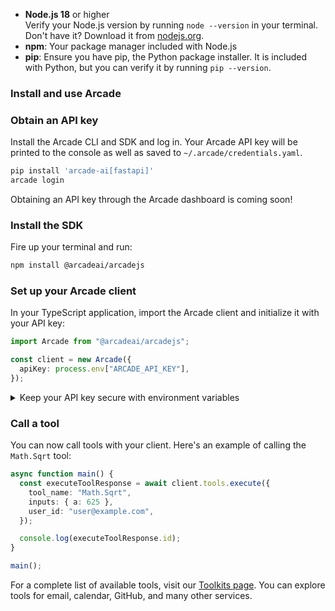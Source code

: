 
- **Node.js 18** or higher <br/> Verify your Node.js version by running `node --version` in your terminal. Don't have it? Download it from [nodejs.org](https://nodejs.org/en/download/).
- **npm**: Your package manager included with Node.js
- **pip**: Ensure you have pip, the Python package installer. It is included with Python, but you can verify it by running `pip --version`.

### Install and use Arcade

<Steps>

### Obtain an API key

Install the Arcade CLI and SDK and log in. Your Arcade API key will be printed to the console as well as saved to `~/.arcade/credentials.yaml`.

```bash
pip install 'arcade-ai[fastapi]'
arcade login
```

<Tip>Obtaining an API key through the Arcade dashboard is coming soon!</Tip>

### Install the SDK

Fire up your terminal and run:

```bash
npm install @arcadeai/arcadejs
```

### Set up your Arcade client

In your TypeScript application, import the Arcade client and initialize it with your API key:

```typescript
import Arcade from "@arcadeai/arcadejs";

const client = new Arcade({
  apiKey: process.env["ARCADE_API_KEY"],
});
```

<details className="rounded-lg border border-blue-100 bg-blue-50/30 p-4 my-4 dark:border-blue-900/50 dark:bg-blue-950/30 hover:bg-blue-100/50 dark:hover:bg-blue-950/40 transition-colors">
  <summary className="flex items-center gap-2 text-sm font-medium dark:hover:bg-transparent">
    <Info className="text-blue-500 dark:text-blue-400 w-4 h-4" />
    <span>Keep your API key secure with environment variables</span>
  </summary>

  <div className="mt-4 text-sm text-neutral-700 dark:text-neutral-300">
    We recommend storing your API key in a `.env` file:

    1. Create a `.env` file:

    ```
    ARCADE_API_KEY=your_api_key_here
    ```

  </div>
</details>

### Call a tool

You can now call tools with your client. Here's an example of calling the `Math.Sqrt` tool:

```typescript
async function main() {
  const executeToolResponse = await client.tools.execute({
    tool_name: "Math.Sqrt",
    inputs: { a: 625 },
    user_id: "user@example.com",
  });

  console.log(executeToolResponse.id);
}

main();
```

For a complete list of available tools, visit our [Toolkits page](/toolkits). You can explore tools for email, calendar, GitHub, and many other services.

</Steps>
